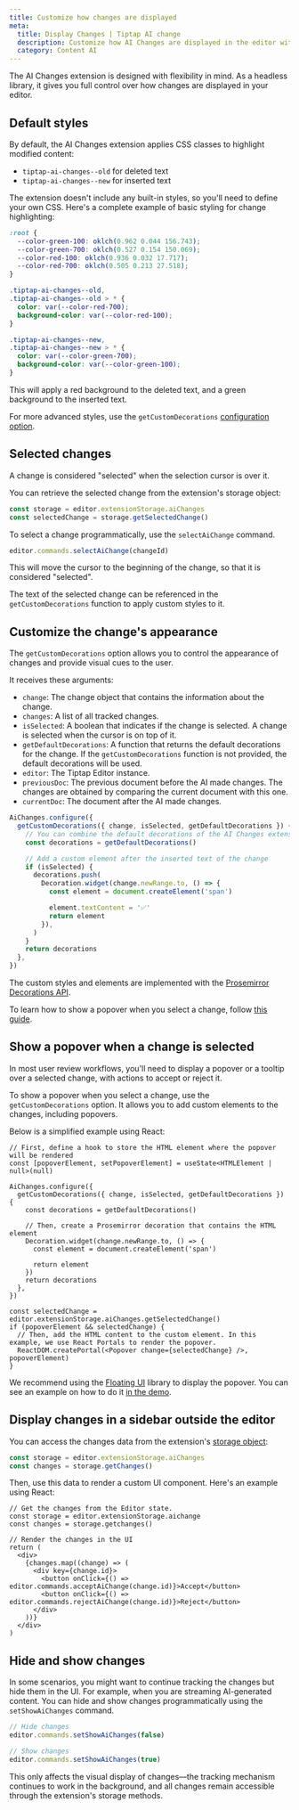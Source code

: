 ```yaml
---
title: Customize how changes are displayed
meta:
  title: Display Changes | Tiptap AI change
  description: Customize how AI Changes are displayed in the editor with custom styles and popovers.
  category: Content AI
---
```


The AI Changes extension is designed with flexibility in mind. As a headless library, it gives you full control over how changes are displayed in your editor.

## Default styles

By default, the AI Changes extension applies CSS classes to highlight modified content:

- `tiptap-ai-changes--old` for deleted text
- `tiptap-ai-changes--new` for inserted text

The extension doesn't include any built-in styles, so you'll need to define your own CSS. Here's a complete example of basic styling for change highlighting:

```css
:root {
  --color-green-100: oklch(0.962 0.044 156.743);
  --color-green-700: oklch(0.527 0.154 150.069);
  --color-red-100: oklch(0.936 0.032 17.717);
  --color-red-700: oklch(0.505 0.213 27.518);
}

.tiptap-ai-changes--old,
.tiptap-ai-changes--old > * {
  color: var(--color-red-700);
  background-color: var(--color-red-100);
}

.tiptap-ai-changes--new,
.tiptap-ai-changes--new > * {
  color: var(--color-green-700);
  background-color: var(--color-green-100);
}
```

This will apply a red background to the deleted text, and a green background to the inserted text.

For more advanced styles, use the `getCustomDecorations` [configuration option](/content-ai/capabilities/changes/configure#custom-styles).

## Selected changes

A change is considered "selected" when the selection cursor is over it.

You can retrieve the selected change from the extension's storage object:

```ts
const storage = editor.extensionStorage.aiChanges
const selectedChange = storage.getSelectedChange()
```

To select a change programmatically, use the `selectAiChange` command.

```ts
editor.commands.selectAiChange(changeId)
```

This will move the cursor to the beginning of the change, so that it is considered "selected".

The text of the selected change can be referenced in the `getCustomDecorations` function to apply custom styles to it.

## Customize the change's appearance

The `getCustomDecorations` option allows you to control the appearance of changes and provide visual cues to the user.

It receives these arguments:

- `change`: The change object that contains the information about the change.
- `changes`: A list of all tracked changes.
- `isSelected`: A boolean that indicates if the change is selected. A change is selected when the cursor is on top of it.
- `getDefaultDecorations`: A function that returns the default decorations for the change. If the `getCustomDecorations` function is not provided, the default decorations will be used.
- `editor`: The Tiptap Editor instance.
- `previousDoc`: The previous document before the AI made changes. The changes are obtained by comparing the current document with this one.
- `currentDoc`: The document after the AI made changes.

```ts
AiChanges.configure({
  getCustomDecorations({ change, isSelected, getDefaultDecorations }) {
    // You can combine the default decorations of the AI Changes extension with your custom ones
    const decorations = getDefaultDecorations()

    // Add a custom element after the inserted text of the change
    if (isSelected) {
      decorations.push(
        Decoration.widget(change.newRange.to, () => {
          const element = document.createElement('span')

          element.textContent = '✅'
          return element
        }),
      )
    }
    return decorations
  },
})
```

The custom styles and elements are implemented with the [Prosemirror Decorations API](https://prosemirror.net/docs/ref/#view.Decorations).

To learn how to show a popover when you select a change, follow [this guide](/content-ai/capabilities/changes/features/display-changes#show-a-popover-when-you-select-a-change).

## Show a popover when a change is selected

In most user review workflows, you'll need to display a popover or a tooltip over a selected change, with actions to accept or reject it.

To show a popover when you select a change, use the `getCustomDecorations` option. It allows you to add custom elements to the changes, including popovers.

Below is a simplified example using React:

```tsx
// First, define a hook to store the HTML element where the popover will be rendered
const [popoverElement, setPopoverElement] = useState<HTMLElement | null>(null)

AiChanges.configure({
  getCustomDecorations({ change, isSelected, getDefaultDecorations }) {
    const decorations = getDefaultDecorations()

    // Then, create a Prosemirror decoration that contains the HTML element
    Decoration.widget(change.newRange.to, () => {
      const element = document.createElement('span')

      return element
    })
    return decorations
  },
})

const selectedChange = editor.extensionStorage.aiChanges.getSelectedChange()
if (popoverElement && selectedChange) {
  // Then, add the HTML content to the custom element. In this example, we use React Portals to render the popover.
  ReactDOM.createPortal(<Popover change={selectedChange} />, popoverElement)
}
```

We recommend using the [Floating UI](https://floating-ui.com/) library to display the popover. You can see an example on how to do it [in the demo](/content-ai/capabilities/changes/overview).

## Display changes in a sidebar outside the editor

You can access the changes data from the extension's [storage object](/content-ai/capabilities/changes/api-reference#extension-storage):

```ts
const storage = editor.extensionStorage.aiChanges
const changes = storage.getChanges()
```

Then, use this data to render a custom UI component. Here's an example using React:

```tsx
// Get the changes from the Editor state.
const storage = editor.extensionStorage.aichange
const changes = storage.getchanges()

// Render the changes in the UI
return (
  <div>
    {changes.map((change) => (
      <div key={change.id}>
        <button onClick={() => editor.commands.acceptAiChange(change.id)}>Accept</button>
        <button onClick={() => editor.commands.rejectAiChange(change.id)}>Reject</button>
      </div>
    ))}
  </div>
)
```

## Hide and show changes

In some scenarios, you might want to continue tracking the changes but hide them in the UI. For example, when you are streaming AI-generated content. You can hide and show changes programmatically using the `setShowAiChanges` command.

```ts
// Hide changes
editor.commands.setShowAiChanges(false)

// Show changes
editor.commands.setShowAiChanges(true)
```

This only affects the visual display of changes—the tracking mechanism continues to work in the background, and all changes remain accessible through the extension's storage methods.
